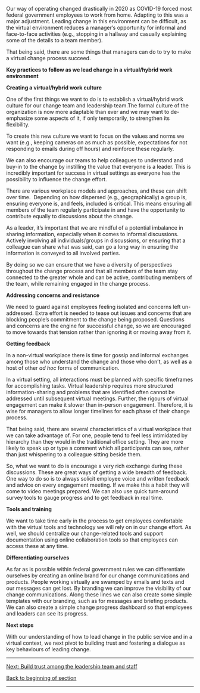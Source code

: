 Our way of operating changed drastically in 2020 as COVID-19 forced most federal government employees to work from home. Adapting to this was a major adjustment. Leading change in this environment can be difficult, as the virtual environment reduces a manager’s opportunity for informal and face-to-face activities (e.g., stopping in a hallway and casually explaining some of the details to a team member).

That being said, there are some things that managers can do to try to make a virtual change process succeed.

'''Key practices to follow as we lead change in a virtual/hybrid work environment'''

'''Creating a virtual/hybrid work culture'''

One of the first things we want to do is to establish a virtual/hybrid work culture for our change team and leadership team.The formal culture of the organization is now more adaptable than ever and we may want to de-emphasize some aspects of it, if only temporarily, to strengthen its flexibility.

To create this new culture we want to focus on the values and norms we want (e.g., keeping cameras on as much as possible, expectations for not responding to emails during off hours) and reinforce these regularly.

We can also encourage our teams to help colleagues to understand and buy-in to the change by instilling the value that everyone is a leader. This is incredibly important for success in virtual settings as everyone has the possibility to influence the change effort.

There are various workplace models and approaches, and these can shift over time.  Depending on how dispersed (e.g., geographically) a group is, ensuring everyone is, and feels, included is critical. This means ensuring all members of the team regularly participate in and have the opportunity to contribute equally to discussions about the change.

As a leader, it’s important that we are mindful of a potential imbalance in sharing information, especially when it comes to informal discussions. Actively involving all individuals/groups in discussions, or ensuring that a colleague can share what was said, can go a long way in ensuring the information is conveyed to all involved parties.

By doing so we can ensure that we have a diversity of perspectives throughout the change process and that all members of the team stay connected to the greater whole and can be active, contributing members of the team, while remaining engaged in the change process.

'''Addressing concerns and resistance''' 

We need to guard against employees feeling isolated and concerns left un-addressed. Extra effort is needed to tease out issues and concerns that are blocking people’s commitment to the change being proposed. Questions and concerns are the engine for successful change, so we are encouraged to move towards that tension rather than ignoring it or moving away from it.

'''Getting feedback'''

In a non-virtual workplace there is time for gossip and informal exchanges among those who understand the change and those who don’t, as well as a host of other ''ad hoc'' forms of communication.

In a virtual setting, all interactions must be planned with specific timeframes for accomplishing tasks. Virtual leadership requires more structured information-sharing and problems that are identified often cannot be addressed until subsequent virtual meetings. Further, the rigours of virtual engagement can make it slower than in-person engagement. Therefore, it is wise for managers to allow longer timelines for each phase of their change process.

That being said, there are several characteristics of a virtual workplace that we can take advantage of. For one, people tend to feel less intimidated by hierarchy than they would in the traditional office setting. They are more likely to speak up or type a comment which all participants can see, rather than just whispering to a colleague sitting beside them.

So, what we want to do is encourage a very rich exchange during these discussions. These are great ways of getting a wide breadth of feedback. One way to do so is to always solicit employee voice and written feedback and advice on every engagement meeting. If we make this a habit they will come to video meetings prepared. We can also use quick turn-around survey tools to gauge progress and to get feedback in real time. 

'''Tools and training'''

We want to take time early in the process to get employees comfortable with the virtual tools and technology we will rely on in our change effort. As well, we should centralize our change-related tools and support documentation using online collaboration tools so that employees can access these at any time.

'''Differentiating ourselves'''

As far as is possible within federal government rules we can differentiate ourselves by creating an online brand for our change communications and products. People working virtually are swamped by emails and texts and our messages can get lost. By branding we can improve the visibility of our change communications. Along these lines we can also create some simple templates with our branding, such as for messages and briefing products. We can also create a simple change progress dashboard so that employees and leaders can see its progress.

'''Next steps'''

With our understanding of how to lead change in the public service and in a virtual context, we next pivot to building trust and fostering a dialogue as key behaviours of leading change.


-----

[https://articles.alpha.canada.ca/framework-for-leading-change/?page_id=171 Next: Build trust among the leadership team and staff]

[https://articles.alpha.canada.ca/framework-for-leading-change/navigating-the-world-of-change/ Back to beginning of section]


-----
